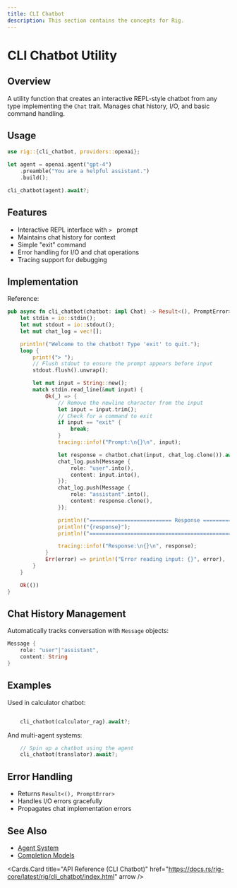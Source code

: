 ```yaml
---
title: CLI Chatbot
description: This section contains the concepts for Rig.
---
```



# CLI Chatbot Utility

## Overview

A utility function that creates an interactive REPL-style chatbot from any type implementing the `Chat` trait. Manages chat history, I/O, and basic command handling.

## Usage

```rust
use rig::{cli_chatbot, providers::openai};

let agent = openai.agent("gpt-4")
    .preamble("You are a helpful assistant.")
    .build();

cli_chatbot(agent).await?;
```

## Features

- Interactive REPL interface with `> ` prompt
- Maintains chat history for context
- Simple "exit" command
- Error handling for I/O and chat operations
- Tracing support for debugging

## Implementation

Reference:

```rust filename="rig-core/src/cli_chatbot.rs [7:50]"
pub async fn cli_chatbot(chatbot: impl Chat) -> Result<(), PromptError> {
    let stdin = io::stdin();
    let mut stdout = io::stdout();
    let mut chat_log = vec![];

    println!("Welcome to the chatbot! Type 'exit' to quit.");
    loop {
        print!("> ");
        // Flush stdout to ensure the prompt appears before input
        stdout.flush().unwrap();

        let mut input = String::new();
        match stdin.read_line(&mut input) {
            Ok(_) => {
                // Remove the newline character from the input
                let input = input.trim();
                // Check for a command to exit
                if input == "exit" {
                    break;
                }
                tracing::info!("Prompt:\n{}\n", input);

                let response = chatbot.chat(input, chat_log.clone()).await?;
                chat_log.push(Message {
                    role: "user".into(),
                    content: input.into(),
                });
                chat_log.push(Message {
                    role: "assistant".into(),
                    content: response.clone(),
                });

                println!("========================== Response ============================");
                println!("{response}");
                println!("================================================================\n\n");

                tracing::info!("Response:\n{}\n", response);
            }
            Err(error) => println!("Error reading input: {}", error),
        }
    }

    Ok(())
}
```

## Chat History Management

Automatically tracks conversation with `Message` objects:

```rust
Message {
    role: "user"|"assistant",
    content: String
}
```

## Examples

Used in calculator chatbot:

```279:281:rig-core/examples/calculator_chatbot.rs

    cli_chatbot(calculator_rag).await?;

```

And multi-agent systems:

```66:67:rig-core/examples/multi_agent.rs
    // Spin up a chatbot using the agent
    cli_chatbot(translator).await?;
```

## Error Handling

- Returns `Result<(), PromptError>`
- Handles I/O errors gracefully
- Propagates chat implementation errors

## See Also
- [Agent System](../concepts/agent.mdx)
- [Completion Models](../concepts/completion.mdx)

<Cards.Card
  title="API Reference (CLI Chatbot)"
  href="https://docs.rs/rig-core/latest/rig/cli_chatbot/index.html"
  arrow
/>
